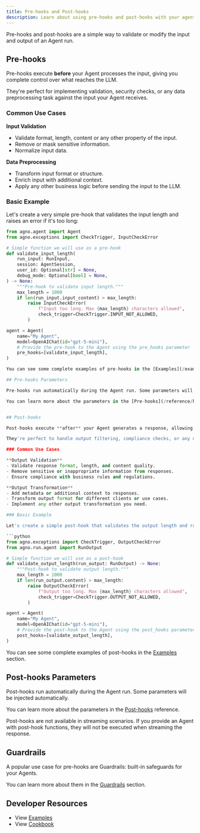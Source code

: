 ```yaml
---
title: Pre-hooks and Post-hooks
description: Learn about using pre-hooks and post-hooks with your agents.
---
```


Pre-hooks and post-hooks are a simple way to validate or modify the input and output of an Agent run.


## Pre-hooks

Pre-hooks execute **before** your Agent processes the input, giving you complete control over what reaches the LLM.

They're perfect for implementing validation, security checks, or any data preprocessing task against the input your Agent receives.

### Common Use Cases

**Input Validation**
- Validate format, length, content or any other property of the input.
- Remove or mask sensitive information.
- Normalize input data.

**Data Preprocessing**
- Transform input format or structure.
- Enrich input with additional context.
- Apply any other business logic before sending the input to the LLM.

### Basic Example

Let's create a very simple pre-hook that validates the input length and raises an error if it's too long:

```python
from agno.agent import Agent
from agno.exceptions import CheckTrigger, InputCheckError

# Simple function we will use as a pre-hook
def validate_input_length(
    run_input: RunInput,
    session: AgentSession,
    user_id: Optional[str] = None,
    debug_mode: Optional[bool] = None,
) -> None:
    """Pre-hook to validate input length."""
    max_length = 1000
    if len(run_input.input_content) > max_length:
        raise InputCheckError(
            f"Input too long. Max {max_length} characters allowed",
            check_trigger=CheckTrigger.INPUT_NOT_ALLOWED,
        )

agent = Agent(
    name="My Agent",
    model=OpenAIChat(id="gpt-5-mini"),
    # Provide the pre-hook to the Agent using the pre_hooks parameter
    pre_hooks=[validate_input_length],
)

You can see some complete examples of pre-hooks in the [Examples](/examples/concepts/agents/pre-hooks-and-post-hooks) section.

## Pre-hooks Parameters

Pre-hooks run automatically during the Agent run. Some parameters will be injected automatically.

You can learn more about the parameters in the [Pre-hooks](/reference/hooks/pre-hooks) reference.


## Post-hooks

Post-hooks execute **after** your Agent generates a response, allowing you to validate, transform, or enrich the output before it reaches the user.

They're perfect to handle output filtering, compliance checks, or any other output transformation you need.

### Common Use Cases

**Output Validation**
- Validate response format, length, and content quality.
- Remove sensitive or inappropriate information from responses.
- Ensure compliance with business rules and regulations.

**Output Transformation**
- Add metadata or additional context to responses.
- Transform output format for different clients or use cases.
- Implement any other output transformation you need.

### Basic Example

Let's create a simple post-hook that validates the output length and raises an error if it's too long:

```python
from agno.exceptions import CheckTrigger, OutputCheckError
from agno.run.agent import RunOutput

# Simple function we will use as a post-hook
def validate_output_length(run_output: RunOutput) -> None:
    """Post-hook to validate output length."""
    max_length = 1000
    if len(run_output.content) > max_length:
        raise OutputCheckError(
            f"Output too long. Max {max_length} characters allowed",
            check_trigger=CheckTrigger.OUTPUT_NOT_ALLOWED,
        )

agent = Agent(
    name="My Agent",
    model=OpenAIChat(id="gpt-5-mini"),
    # Provide the post-hook to the Agent using the post_hooks parameter
    post_hooks=[validate_output_length],
)
```

You can see some complete examples of post-hooks in the [Examples](/examples/concepts/agents/pre-hooks-and-post-hooks) section.

## Post-hooks Parameters

Post-hooks run automatically during the Agent run. Some parameters will be injected automatically.

You can learn more about the parameters in the [Post-hooks](/reference/hooks/post-hooks) reference.

<Note>
Post-hooks are not available in streaming scenarios.
If you provide an Agent with post-hook functions, they will not be executed when streaming the response.
</Note>

## Guardrails

A popular use case for pre-hooks are Guardrails: built-in safeguards for your Agents.

You can learn more about them in the [Guardrails](/concepts/agents/guardrails) section.


## Developer Resources

- View [Examples](/examples/concepts/agents/pre-hooks-and-post-hooks)
- View [Cookbook](https://github.com/agno-agi/agno/tree/main/cookbook/agents/hooks)